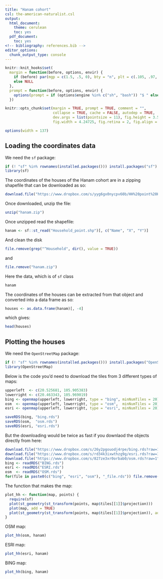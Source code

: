 ```yaml
---
title: "Hanam cohort"
csl: the-american-naturalist.csl
output:
  html_document:
    theme: cerulean
    toc: yes
  pdf_document:
    toc: yes
<!-- bibliography: references.bib -->
editor_options: 
  chunk_output_type: console
---
```


<!--
IMAGES:
Insert them with: ![alt text](image.png)
You can also resize them if needed: convert image.png -resize 50% image.png
If you want to center the image, go through HTML code:
<div style="text-align:center"><img src ="image.png"/></div>

REFERENCES:
For references: Put all the bibTeX references in the file "references.bib"
in the current folder and cite the references as @key or [@key] in the text.
Uncomment the bibliography field in the above header and put a "References"
title wherever you want to display the reference list.
-->

<style type="text/css">
.main-container {
  max-width: 1370px;
  margin-left: auto;
  margin-right: auto;
}
</style>

```r
knitr::knit_hooks$set(
  margin = function(before, options, envir) {
    if (before) par(mgp = c(1.5, .5, 0), bty = "n", plt = c(.105, .97, .13, .97))
    else NULL
  },
  prompt = function(before, options, envir) {
    options(prompt = if (options$engine %in% c("sh", "bash")) "$ " else "> ")
  })

knitr::opts_chunk$set(margin = TRUE, prompt = TRUE, comment = "",
                      collapse = TRUE, cache = FALSE, autodep = TRUE,
                      dev.args = list(pointsize = 11), fig.height = 3.5,
                      fig.width = 4.24725, fig.retina = 2, fig.align = "center")

options(width = 137)
```

## Loading the coordinates data

We need the `sf` package:

```r
if (! "sf" %in% rownames(installed.packages())) install.packages("sf")
library(sf)
```

The coordinates of the houses of the Hanam cohort are in a zipping shapefile that
can be downloaded as so:

```r
download.file("https://www.dropbox.com/s/yyg6gx0nycpv60b/HH%20point%20Hanam.zip?raw=1", "hanam.zip")
```

Once downloaded, unzip the file:

```r
unzip("hanam.zip")
```

Once unzipped read the shapefile:

```r
hanam <- sf::st_read("Household_point.shp")[, c("Name", "X", "Y")]
```

And clean the disk

```r
file.remove(grep("^Household", dir(), value = TRUE))
```

and 

```r
file.remove("hanam.zip")
```

Here the data, which is of `sf` class

```r
hanam
```

The coordinates of the houses can be extracted from that object and converted
into a data frame as so:

```r
houses <- as.data.frame(hanam)[, -4]
```

which gives:

```r
head(houses)
```

## Plotting the houses

We need the `OpenStreetMap` package:

```r
if (! "sf" %in% rownames(installed.packages())) install.packages("OpenStreetMap")
library(OpenStreetMap)
```

Below is the code you'd need to download the tiles from 3 different types of maps:

```r
upperleft  <- c(20.525681, 105.905383)
lowerright <- c(20.463343, 105.969019)
bing <- openmap(upperleft, lowerright, type = "bing", minNumTiles = 20)
osm  <- openmap(upperleft, lowerright, type = "osm",  minNumTiles = 20)
esri <- openmap(upperleft, lowerright, type = "esri", minNumTiles = 20)
```

```r
saveRDS(bing, "bing.rds")
saveRDS(osm,  "osm.rds")
saveRDS(esri, "esri.rds")
```

But the downloading would be twice as fast if you downlaod the objects directly
from here:

```r
download.file("https://www.dropbox.com/s/26y2pgouodj4rpe/bing.rds?raw=1", "bing_file.rds")
download.file("https://www.dropbox.com/s/rd34k3ixwthzg9g/esri.rds?raw=1", "esri_file.rds")
download.file("https://www.dropbox.com/s/827ze3xr0orbab0/osm.rds?raw=1" ,  "osm_file.rds")
bing <- readRDS("BING.rds")
esri <- readRDS("ESRI.rds")
osm  <- readRDS("OSM.rds")
for(file in paste0(c("bing", "esri", "osm"), "_file.rds")) file.remove(file)
```

The function that makes the map:

```r
plot_hh <- function(map, points) {
  require(sf)
  plot(st_geometry(st_transform(points, map$tiles[[1]]$projection)))
  plot(map, add = TRUE)
  plot(st_geometry(st_transform(points, map$tiles[[1]]$projection)), add = TRUE, col = "red")
}
```

OSM map:

```r
plot_hh(osm, hanam)
```

ESRI map:

```r
plot_hh(esri, hanam)
```

BING map:

```r
plot_hh(bing, hanam)
```
